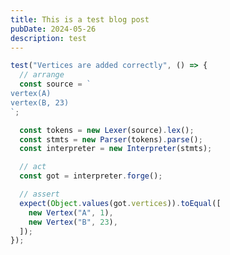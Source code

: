 ```yaml
---
title: This is a test blog post
pubDate: 2024-05-26
description: test
---
```



<CodeSnippet filename='test.ts'>

```ts
test("Vertices are added correctly", () => {
  // arrange
  const source = `
vertex(A)
vertex(B, 23)
`;

  const tokens = new Lexer(source).lex();
  const stmts = new Parser(tokens).parse();
  const interpreter = new Interpreter(stmts);

  // act
  const got = interpreter.forge();

  // assert
  expect(Object.values(got.vertices)).toEqual([
    new Vertex("A", 1),
    new Vertex("B", 23),
  ]);
});
```

</CodeSnippet>
